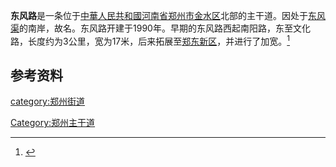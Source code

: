 '''东风路'''是一条位于[[中華人民共和國|中華人民共和國]][[河南省|河南省]][[郑州市|郑州市]][[金水区|金水区]]北部的主干道。因处于[[东风渠_(郑州)|东风渠]]的南岸，故名。东风路开建于1990年。早期的东风路西起南阳路，东至文化路，长度约为3公里，宽为17米，后来拓展至[[郑东新区|郑东新区]]，并进行了加宽。<ref>{{cite web|url=http://www.sszzw.com/diangu/dofenglu.htm|title=郑州市东风渠与东风路|publisher=|date=|language=zh-hans|accessdate=2011-10-04|archive-date=2019-04-05|archive-url=https://web.archive.org/web/20190405091107/http://sszzw.com/diangu/dofenglu.htm|dead-url=no}}</ref>

== 参考资料 ==
{{reflist}}
{{河南小作品}}
{{郑州主要道路}}
{{郑东新区主要道路}}
[[category:郑州街道|category:郑州街道]]
[[Category:郑州主干道|Category:郑州主干道]]